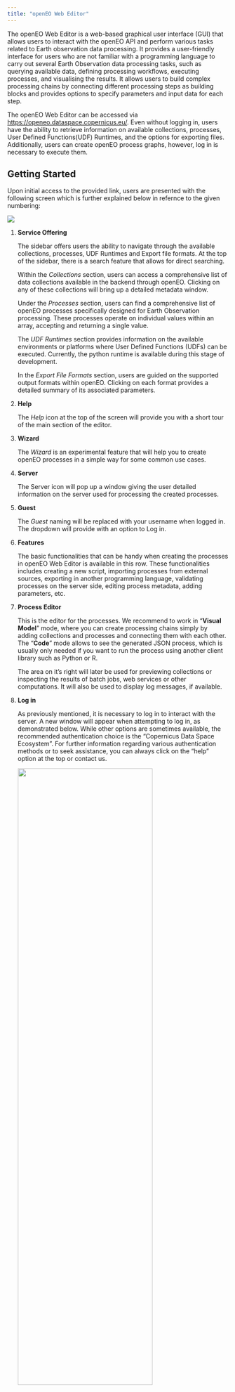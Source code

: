 ```yaml
---
title: "openEO Web Editor"
---
```


The openEO Web Editor is a web-based graphical user interface (GUI) that allows users to interact with the openEO API and perform various tasks related to Earth observation data processing. It provides a user-friendly interface for users who are not familiar with a programming language to carry out several Earth Observation data processing tasks, such as querying available data, defining processing workflows, executing processes, and visualising the results. It allows users to build complex processing chains by connecting different processing steps as building blocks and provides options to specify parameters and input data for each step. 

The openEO Web Editor can be accessed via [https://openeo.dataspace.copernicus.eu/](https://openeo.dataspace.copernicus.eu/){target="_blank"}. Even without logging in, users have the ability to retrieve information on available collections, processes, User Defined Functions(UDF) Runtimes, and the options for exporting files. Additionally, users can create openEO process graphs, however, log in is necessary to execute them.

## Getting Started

Upon initial access to the provided link, users are presented with the following screen which is further explained below in refernce to the given numbering:

![](_images/webeditor/webeditor.png)

1. **Service Offering**
   
    The sidebar offers users the ability to navigate through the available collections, processes, UDF Runtimes and Export file formats. At the top of the sidebar, there is a search feature that allows for direct searching. 

    Within the *Collections* section, users can access a comprehensive list of data collections available in the backend through openEO. Clicking on any of these collections will bring up a detailed metadata window.

    Under the *Processes* section, users can find a comprehensive list of openEO processes specifically designed for Earth Observation processing. These processes operate on individual values within an array, accepting and returning a single value.

    The *UDF Runtimes* section provides information on the available environments or platforms where User Defined Functions (UDFs) can be executed. Currently, the python runtime is available during this stage of development.

    In the *Export File Formats* section, users are guided on the supported output formats within openEO. Clicking on each format provides a detailed summary of its associated parameters.

2. **Help**
    
    The *Help* icon at the top of the screen will provide you with a short tour of the main section of the editor. 

3. **Wizard**

    The *Wizard* is an experimental feature that will help you to create openEO processes in a simple way for some common use cases.

4. **Server**

    The Server icon will pop up a window giving the user detailed information on the server used for processing the created processes. 

5. **Guest**

    The *Guest* naming will be replaced with your username when logged in. The dropdown will provide with an option to Log in.

6. **Features**

    The basic functionalities that can be handy when creating the processes in openEO Web Editor is available in this row. These functionalities includes creating a new script, importing processes from external sources, exporting in another programming language, validating processes on the server side, editing process metadata, adding parameters, etc. 

7. **Process Editor**
   
   This is the editor for the processes. We recommend to work in "**Visual Model**" mode, where you can create processing chains simply by adding collections and processes and connecting them with each other. The "**Code**" mode allows to see the generated JSON process, which is usually only needed if you want to run the process using another client library such as Python or R.

   The area on it's right will later be used for previewing collections or inspecting the results of batch jobs, web services or other computations. It will also be used to display log messages, if available.

8.  **Log in**

    As previously mentioned, it is necessary to log in to interact with the server. A new window will appear when attempting to log in, as demonstrated below. While other options are sometimes available, the recommended authentication choice is the "Copernicus Data Space Ecosystem". For further information regarding various authentication methods or to seek assistance, you can always click on the "help" option at the top or contact us.

    <centre><img src="_images/webeditor/editor_login.PNG"  width="80%" height="60%"></centre>
    

## Create a workflow

Based on their applications user can build their model by simple drag and drop method. Some processes may necessitate input parameters, which must be carefully considered. As an illustration, we present a simple case of creating a workflow to calculate NDVI using the Sentinel 2 L2A collection. Three main steps involved in using openEO for Earth Observation data processing is shown below. 

1. Load Collection 
   
    a. To start a task within the openEO web editor, your first step is to search the necessary collections for the analysis. Thus, you must check the required collections exists within the openEO database, you can do this by exploring/searching the list of available collections from the sidebar of the interface.
    In our example, we want to calculate the Normalized Difference Vegetation Index (NDVI), so the Sentinel 2 L2A collection will be used. So the next step is to drag and drop it into the Process Editor for further operations.
        
    ![](_images/webeditor/drag_collection.png)


    b. Now, once you load collection, there are several parameters you need to specify, including the area of interest, the temporal extent, and the selection of bands. By clicking on `load_collection`, a window pops up, where you can define the necessary parameters for subsequent processing. 
    
        To specify the area of interest, you can choose between generating a bounding box or importing your spatial extent by dragging and dropping GeoJSON or KML files onto the map view. While this example demonstrates the use of a bounding box, we suggest experimenting with a suitably compact area for testing purposes. There is also an option to "No filter", that will include all the data in the datacube.

    ![](_images/webeditor/define_bbox.png)

        Another parameter to consider is the temporal extent, allowing you to restrict the loaded data to a specified time window. We encourage you to choose a timeframe of 1-2 weeks for testing purposes. 

    ![](_images/webeditor/define_temporal.png)

        In our case, for NDVI calculation, we have specifically chosen the Red band (B04) and the Near-Infrared (NIR) band (B08). 
        
    ![](_images/webeditor/define_bands.png)

2. Apply Processes
    
    The next step involves applying essential openEO processes, ranging from straightforward mathematical operations to more complex tasks such spatial or temporal aggregations. 

    In this task, we'll using a specific openEO process called `reduce_dimension` two times to simplify our data cube. First we deal with the various bands and then reduce the temporal dimension.
            
    ![](_images/webeditor/reduce_dimension.png)

    In the initial process, the `reduce_dimension` algorithm is utilised to reduce the band dimension after executing a series of addition, subtraction, and division operations necessary for the NDVI calculation.

    <centre><img src="_images/webeditor/reduce_bands.png"  width="80%" height="60%"></centre>

    Following this, with the same `reduce_dimension` algorithm we eliminate the temporal dimension by selecting the maximum value using the max function.
            
    <centre><img src="_images/webeditor/temporal_reducer.png"  width="80%" height="60%"></centre>


3. Select a format

    As a final step in the workflow creation is to select the output format. 
        
    ![](_images/webeditor/save_process.png)

    Since our workflow eliminated the temporal dimension, we can keep things simple and just save the result as a GeoTiff.

    ![](_images/webeditor/save_as_gtiff.png)


## Execute the workflow

To complete the data analysis process, the final step involves executing the created workflow. This can be done in two ways: synchronously or through batch job-based method. Synchronous method allows the user to download the data directly, whereas batch job-based method enables the user to execute process as a batch. The choice of method depends on the user's preference and the size of the dataset. 

![](_images/webeditor/execute_jobs.png)

In the above figure, the red box includes the two methods possible for executing the process. In this example, I used the synchronus method by directly clicking on *Run now*, which popped up a box in the bottom right corner. 

Once the execution process is completed, the result is automatically saved locally. It can also be visualised in the parallel window as shown in the image below:

![](_images/webeditor/webeditor_result.PNG)


Furthermore, if you have created Batch Job, you can monitor its action from the same window. 


## Data Download using Wizard

The Wizard feature at the top navigation bar allows easy creation of process graphs for common, basic use cases without having to drag and drop processes as done earlier. 

:::{callout-warning}

This feature is experimental and it's not guaranteed that the generated process graphs are fully functional.

:::

At the time of this documentation release, two cases are currently available through the Wizard feature: direct downloading of data for a selected area and downloading computed spectral indices as shown in the figure below:

![](_images/webeditor/wizard.png)

You have the option to choose any one of them and enter the necessary parameters as instructed. This method makes the task considerably more straightforward than the previously mentioned workflow creation approach, as the structure is already established and you only need to input the essential parameters.

## Monitor the workflow

When a batch job is created, openEO's logs feature can help with *monitoring and debugging* of workflows. The back-end typically uses this to dump information during data processing that may be relevant for the user (e.g. warnings, resource stats, …). Like many other processes, job logs can be visualized programmatically as well as in the web editor. 

As shown in the following image, you have the option to access the job logs by clicking on the icon located next to the job ID at the bottom of the interface.

![](./_images/webeditor/joblist.png)

When clicking on it, a pane emerges on the right, as shown below:

![](./_images/webeditor/joblogs.png)

Moreover, users can use openEO processes like `inspect`, this will allow you to log your own information to be displayed in the job logs.
